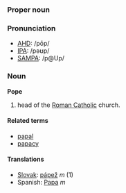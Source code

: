 ===Proper noun===
===Pronunciation===
*[[w:AHD|AHD]]: /pōp/
*[[w:IPA|IPA]]: /pəʊp/
*[[w:SAMPA|SAMPA]]: /p@Up/

===Noun===
'''Pope'''

# head of the [[Roman Catholic]] church.

====Related terms====
*[[papal]]
*[[papacy]]

====Translations====
*[[Slovak]]: [[pápež]] ''m'' (1)
*Spanish: [[Papa]] ''m''